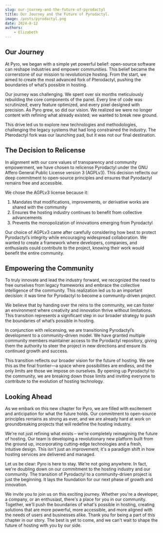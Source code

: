 ```yaml
---
slug: our-journey-and-the-future-of-pyrodactyl
title: Our Journey and the Future of Pyrodactyl.
image: /posts/pyrodactyl.png
date: 2024-8-12
authors:
    - Elizabeth
---
```


## Our Journey

At Pyro, we began with a simple yet powerful belief: open-source software can reshape industries and empower communities. This belief became the cornerstone of our mission to revolutionize hosting. From the start, we aimed to create the most advanced fork of Pterodactyl, pushing the boundaries of what’s possible in hosting.

Our journey was challenging. We spent over six months meticulously rebuilding the core components of the panel. Every line of code was scrutinized, every feature optimized, and every pixel designed with precision. As Pyro grew, so did our vision. We realized we were no longer content with refining what already existed; we wanted to break new ground.

This drive led us to explore new technologies and methodologies, challenging the legacy systems that had long constrained the industry. The Pterodactyl fork was our launching pad, but it was not our final destination.

## The Decision to Relicense

In alignment with our core values of transparency and community empowerment, we have chosen to relicense Pyrodactyl under the GNU Affero General Public License version 3 (AGPLv3). This decision reflects our deep commitment to open-source principles and ensures that Pyrodactyl remains free and accessible.

We chose the AGPLv3 license because it:

1. Mandates that modifications, improvements, or derivative works are shared with the community
2. Ensures the hosting industry continues to benefit from collective advancements
3. Prevents the monopolization of innovations emerging from Pyrodactyl

Our choice of AGPLv3 came after carefully considering how best to protect Pyrodactyl’s integrity while encouraging widespread collaboration. We wanted to create a framework where developers, companies, and enthusiasts could contribute to the project, knowing their work would benefit the entire community.

## Empowering the Community

To truly innovate and lead the industry forward, we recognized the need to free ourselves from legacy frameworks and embrace the collective intelligence of the community. This realization led us to an important decision: it was time for Pyrodactyl to become a community-driven project.

We believe that by handing over the reins to the community, we can foster an environment where creativity and innovation thrive without limitations. This transition represents a significant step in our broader strategy to push the boundaries of what’s possible in hosting.

In conjunction with relicensing, we are transitioning Pyrodactyl’s development to a community-driven model. We have granted multiple community members maintainer access to the Pyrodactyl repository, giving them the authority to steer the project in new directions and ensure its continued growth and success.

This transition reflects our broader vision for the future of hosting. We see this as the final frontier—a space where possibilities are endless, and the only limits are those we impose on ourselves. By opening up Pyrodactyl to the community, we are breaking down those limits and inviting everyone to contribute to the evolution of hosting technology.

## Looking Ahead

As we embark on this new chapter for Pyro, we are filled with excitement and anticipation for what the future holds. Our commitment to open-source principles remains as strong as ever, and we are already hard at work on groundbreaking projects that will redefine the hosting industry.

We're not just refining what exists – we're completely reimagining the future of hosting. Our team is developing a revolutionary new platform built from the ground up, incorporating cutting-edge technologies and a fresh, intuitive design. This isn't just an improvement; it's a paradigm shift in how hosting services are delivered and managed.

Let us be clear: Pyro is here to stay. We're not going anywhere. In fact, we're doubling down on our commitment to the hosting industry and our community. The transition of Pyrodactyl to a community-driven project is just the beginning. It lays the foundation for our next phase of growth and innovation.

We invite you to join us on this exciting journey. Whether you're a developer, a company, or an enthusiast, there's a place for you in our community. Together, we'll push the boundaries of what's possible in hosting, creating solutions that are more powerful, more accessible, and more aligned with the needs of users and businesses alike.
Thank you for being a part of this chapter in our story. The best is yet to come, and we can't wait to shape the future of hosting with you by our side.

<Figure 
    image="/assets/nexus.png" 
    alt="Pre-release screenshot of a server interface" 
    caption="Pre-release screenshot of a server interface. Subject to change."/>